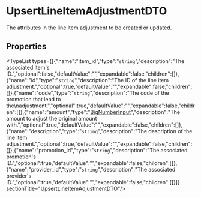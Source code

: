 
# UpsertLineItemAdjustmentDTO

The attributes in the line item adjustment to be created or updated.

## Properties

<TypeList types={[{"name":"item_id","type":"`string`","description":"The associated item's ID.","optional":false,"defaultValue":"","expandable":false,"children":[]},{"name":"id","type":"`string`","description":"The ID of the line item adjustment.","optional":true,"defaultValue":"","expandable":false,"children":[]},{"name":"code","type":"`string`","description":"The code of the promotion that lead to the\nadjustment.","optional":true,"defaultValue":"","expandable":false,"children":[]},{"name":"amount","type":"[BigNumberInput](../../types/types.BigNumberInput.mdx)","description":"The amount to adjust the original amount with.","optional":true,"defaultValue":"","expandable":false,"children":[]},{"name":"description","type":"`string`","description":"The description of the line item adjustment.","optional":true,"defaultValue":"","expandable":false,"children":[]},{"name":"promotion_id","type":"`string`","description":"The associated promotion's ID.","optional":true,"defaultValue":"","expandable":false,"children":[]},{"name":"provider_id","type":"`string`","description":"The associated provider's ID.","optional":true,"defaultValue":"","expandable":false,"children":[]}]}  sectionTitle="UpsertLineItemAdjustmentDTO"/>
